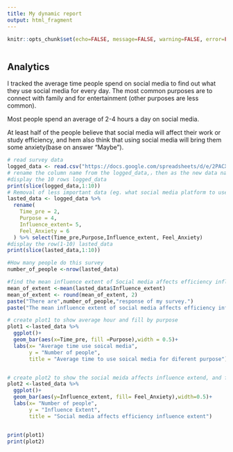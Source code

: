 ```yaml
---
title: My dynamic report
output: html_fragment
---
```


```r
knitr::opts_chunk$set(echo=FALSE, message=FALSE, warning=FALSE, error=FALSE)

```

```css

```

## Analytics


I tracked the average time people spend on social media to find out what they use social media for every day. The most common purposes are to connect with family and for entertainment (other purposes are less common).

Most people spend an average of 2-4 hours a day on social media.

At least half of the people believe that social media will affect their work or study efficiency, and hem also think that using social media will bring them some anxiety(base on answer "Maybe").


```r
# read survey data 
logged_data <- read.csv("https://docs.google.com/spreadsheets/d/e/2PACX-1vTRuypbm1M7F0p_TK4NNSgGOc8DIQepCtZXYoUTb5G3SdFiU9iEQ95H5D1y6zFxd7Y8Et_h99VUCeCT/pub?output=csv")
# rename the column name from the logged_data,，then as the new data name is lasted_data
#display the 10 rows logged_data 
print(slice(logged_data,1:10))
# Removal of less important data (eg. what social media platform to use)
lasted_data <- logged_data %>%
  rename(
    Time_pre = 2,
    Purpose = 4,
    Influence_extent= 5,
    Feel_Anxiety = 6
  ) %>% select(Time_pre,Purpose,Influence_extent, Feel_Anxiety)
#display the row(1-10) lasted_data
print(slice(lasted_data,1:10))

#How many people do this survey
number_of_people <-nrow(lasted_data)

#find the mean influence extent of Social media affects efficiency influence extent
mean_of_extent <-mean(lasted_data$Influence_extent)
mean_of_extent <- round(mean_of_extent, 2)
paste("There are",number_of_people,"response of my survey.")
paste("The mean influence extent of social media affects efficiency influenc extent is ",mean_of_extent)

```


```r


# create plot1 to show average hour and fill by purpose
plot1 <-lasted_data %>%
  ggplot()+
  geom_bar(aes(x=Time_pre, fill =Purpose),width = 0.5)+
  labs(x= "Average time use soical media",
       y = "Number of people",
       title = "Average time to use soical media for diferent purpose")


# create plot2 to show the social meida affects influence extend, and fill by Feel_Anxiety
plot2 <-lasted_data %>%
  ggplot()+
  geom_bar(aes(y=Influence_extent, fill= Feel_Anxiety),width=0.5)+
  labs(x= "Number of people",
       y = "Influence Extent",
       title = "Social media affects efficiency influence extent")


print(plot1)
print(plot2)

```


